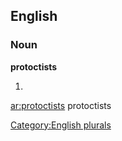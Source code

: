 ==English==

===Noun===
'''protoctists'''

# {{plural of|[[protoctist]]}}

[[Category:English plurals]]

[[ar:protoctists]]
protoctists